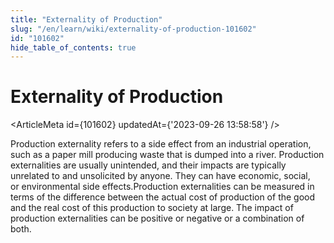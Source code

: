 ```yaml
---
title: "Externality of Production"
slug: "/en/learn/wiki/externality-of-production-101602"
id: "101602"
hide_table_of_contents: true
---
```



# Externality of Production

<ArticleMeta id={101602} updatedAt={'2023-09-26 13:58:58'} />
<div className='border-solid border-b border-t-0 my-4 border-[var(--ifm-color-gray-300)]' />

Production externality refers to a side effect from an industrial operation, such as a paper mill producing waste that is dumped into a river. Production externalities are usually unintended, and their impacts are typically unrelated to and unsolicited by anyone. They can have economic, social, or environmental side effects.Production externalities can be measured in terms of the difference between the actual cost of production of the good and the real cost of this production to society at large. The impact of production externalities can be positive or negative or a combination of both.
